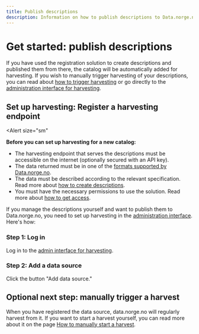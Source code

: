 ```yaml
---
title: Publish descriptions
description: Information on how to publish descriptions to Data.norge.no.
---
```


# Get started: publish descriptions

If you have used the registration solution to create descriptions and published them from there, the catalog will be automatically added for harvesting.
If you wish to manually trigger harvesting of your descriptions, you can read about [how to trigger harvesting](/docs/tutorials/publishing-data-descriptions/4-triggering-harvest) or go directly to the [administration interface for harvesting](https://admin.fellesdatakatalog.digdir.no/data-sources).

## Set up harvesting: Register a harvesting endpoint

<Alert
    size="sm"
>
**Before you can set up harvesting for a new catalog:**

- The harvesting endpoint that serves the descriptions must be accessible on the internet (optionally secured with an API key).
- The data returned must be in one of the [formats supported by Data.norge.no](/docs/tutorials/publishing-data-descriptions/1-creating-descriptions-self).
- The data must be described according to the relevant specification. Read more about [how to create descriptions](/docs/tutorials/publishing-data-descriptions/1-creating-descriptions-self).
- You must have the necessary permissions to use the solution. Read more about [how to get access](/docs/login-and-access).

</Alert>

If you manage the descriptions yourself and want to publish them to Data.norge.no, you need to set up harvesting in the [administration interface](https://admin.fellesdatakatalog.digdir.no/data-sources). Here's how:

### Step 1: Log in

Log in to the [admin interface for harvesting](https://admin.fellesdatakatalog.digdir.no/data-sources).

### Step 2: Add a data source

Click the button "Add data source."


## Optional next step: manually trigger a harvest

When you have registered the data source, data.norge.no will regularly harvest from it.
If you want to start a harvest yourself, you can read more about it on the page [How to manually start a harvest](/docs/tutorials/publishing-data-descriptions/4-triggering-harvest).
